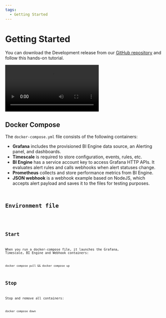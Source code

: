 ```yaml
---
tags:
  - Getting Started
---
```



# Getting Started

You can download the Development release from our [GitHub repository](https://github.com/volkovlabs/volkovlabs-bi-grafana) and follow this hands-on tutorial.

<Video
  src="https://www.youtube.com/embed/8UaY916PPXc"
  title="Metrics, Logs, CPU Usage with BIG Alerting in Grafana | Unscripted and Hands-On"
/>

## Docker Compose

The `docker-compose.yml` file consists of the following containers:

- **Grafana** includes the provisioned BI Engine data source, an Alerting panel, and dashboards.
- **Timescale** is required to store configuration, events, rules, etc.
- **BI Engine** has a service account key to access Grafana HTTP APIs. It evaluates alert rules and calls webhooks when alert statuses change.
- **Prometheus** collects and store performance metrics from BI Engine.
- **JSON webhook** is a webhook example based on NodeJS, which accepts alert payload and saves it to the files for testing purposes.

<Code
  url="https://github.com/VolkovLabs/volkovlabs-bi-grafana/blob/main/docker-compose.yml"
  language="yaml"
/>

## Environment file

<Code
  url="https://github.com/VolkovLabs/volkovlabs-bi-grafana/blob/main/.env"
  language="shell"
/>

## Start

When you run a docker-compose file, it launches the Grafana, Timescale, BI Engine and Webhook containers:

```
docker compose pull && docker compose up
```

## Stop

Stop and remove all containers:

```
docker compose down
```
